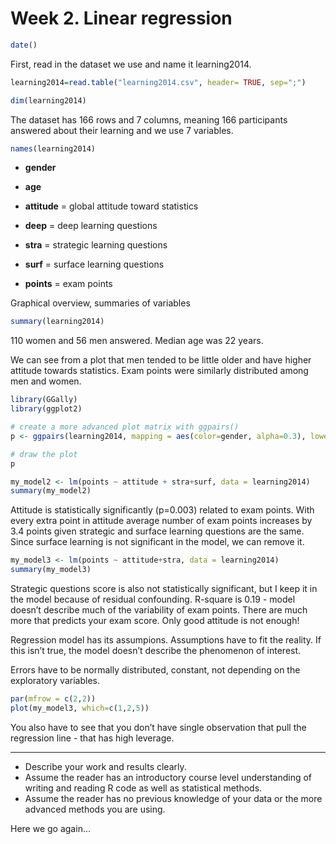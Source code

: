 # Week 2. Linear regression

```r
date()
```

First, read in the dataset we use and name it learning2014.
```r
learning2014=read.table("learning2014.csv", header= TRUE, sep=";")
```


```r
dim(learning2014)
```
The dataset has 166 rows and 7 columns, meaning
166 participants answered about their learning and we use 7 variables.

```r
names(learning2014)
```
- **gender** 

- **age** 

- **attitude** = global attitude toward statistics

- **deep** = deep learning questions

- **stra** = strategic learning questions

- **surf** = surface learning questions

- **points** = exam points



Graphical overview, summaries of variables

```r
summary(learning2014)
````
110 women and 56 men answered. Median age was 22 years.


We can see from a plot that men tended to be little older and have higher attitude towards statistics. Exam points were similarly distributed among men and women. 
```r
library(GGally)
library(ggplot2)

# create a more advanced plot matrix with ggpairs()
p <- ggpairs(learning2014, mapping = aes(color=gender, alpha=0.3), lower = list(combo = wrap("facethist", bins = 20)))

# draw the plot
p
```



```r
my_model2 <- lm(points ~ attitude + stra+surf, data = learning2014)
summary(my_model2)
```
Attitude is statistically significantly (p=0.003) related to exam points. With every extra point in attitude  average number of exam points increases by 3.4 points given strategic and surface learning questions are the same. Since surface learning is not significant in the model, we can remove it.

```r
my_model3 <- lm(points ~ attitude+stra, data = learning2014)
summary(my_model3)
```

Strategic questions score is also not statistically significant, but I keep it in the model because of residual confounding.
R-square is 0.19 - model doesn't describe much of the variability of exam points. There are much more that predicts your exam score. Only good attitude is not enough!

Regression model has its assumpions.
Assumptions have to fit the reality. If this isn't true, the model doesn't describe the phenomenon of interest.

Errors have to be normally distributed, constant, not depending on the exploratory variables.
```r
par(mfrow = c(2,2))
plot(my_model3, which=c(1,2,5))
```

You also have to see that you don't have single observation that pull the regression line - that has high leverage. 



-----------------

- Describe your work and results clearly. 
- Assume the reader has an introductory course level understanding of writing and reading R code as well as statistical methods.
- Assume the reader has no previous knowledge of your data or the more advanced methods you are using.

Here we go again...
